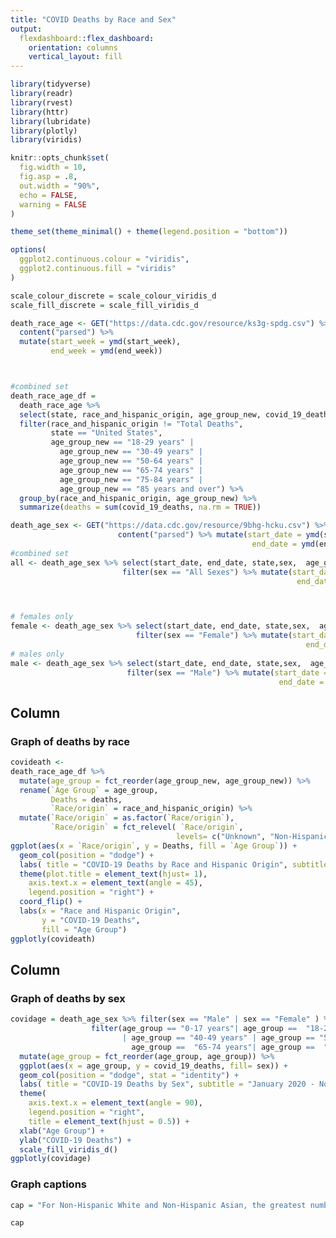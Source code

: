 ```yaml
---
title: "COVID Deaths by Race and Sex"
output: 
  flexdashboard::flex_dashboard:
    orientation: columns
    vertical_layout: fill
---
```


```r
library(tidyverse)
library(readr)
library(rvest)
library(httr)
library(lubridate)
library(plotly)
library(viridis)

knitr::opts_chunk$set(
  fig.width = 10,
  fig.asp = .8,
  out.width = "90%", 
  echo = FALSE,
  warning = FALSE
)

theme_set(theme_minimal() + theme(legend.position = "bottom"))

options(
  ggplot2.continuous.colour = "viridis",
  ggplot2.continuous.fill = "viridis"
)

scale_colour_discrete = scale_colour_viridis_d
scale_fill_discrete = scale_fill_viridis_d
```

```r
death_race_age <- GET("https://data.cdc.gov/resource/ks3g-spdg.csv") %>% 
  content("parsed") %>%
  mutate(start_week = ymd(start_week),
         end_week = ymd(end_week))



#combined set
death_race_age_df = 
  death_race_age %>%
  select(state, race_and_hispanic_origin, age_group_new, covid_19_deaths) %>% 
  filter(race_and_hispanic_origin != "Total Deaths",
         state == "United States",
         age_group_new == "18-29 years" |
           age_group_new == "30-49 years" |
           age_group_new == "50-64 years" | 
           age_group_new == "65-74 years" | 
           age_group_new == "75-84 years" | 
           age_group_new == "85 years and over") %>% 
  group_by(race_and_hispanic_origin, age_group_new) %>% 
  summarize(deaths = sum(covid_19_deaths, na.rm = TRUE))

death_age_sex <- GET("https://data.cdc.gov/resource/9bhg-hcku.csv") %>% 
                        content("parsed") %>% mutate(start_date = ymd(start_date), 
                                                      end_date = ymd(end_date))
#combined set
all <- death_age_sex %>% select(start_date, end_date, state,sex,  age_group, covid_19_deaths) %>% 
                         filter(sex == "All Sexes") %>% mutate(start_date = ymd(start_date), 
                                                                end_date = ymd(end_date))



# females only
female <- death_age_sex %>% select(start_date, end_date, state,sex,  age_group, covid_19_deaths) %>% 
                            filter(sex == "Female") %>% mutate(start_date = ymd(start_date), 
                                                                  end_date = ymd(end_date))
# males only 
male <- death_age_sex %>% select(start_date, end_date, state,sex,  age_group, covid_19_deaths) %>% 
                          filter(sex == "Male") %>% mutate(start_date = ymd(start_date), 
                                                            end_date = ymd(end_date))
```

Column {data-width=550}
-----------------------------------------------------------------------

### Graph of deaths by race 

```r
covideath <- 
death_race_age_df %>% 
  mutate(age_group = fct_reorder(age_group_new, age_group_new)) %>% 
  rename(`Age Group` = age_group, 
         Deaths = deaths, 
         `Race/origin` = race_and_hispanic_origin) %>% 
  mutate(`Race/origin` = as.factor(`Race/origin`), 
         `Race/origin` = fct_relevel( `Race/origin`, 
                                     levels= c("Unknown", "Non-Hispanic Hative Hawaiian or Other Pacific Islander", "Non-Hispanic More than one race", "Non-Hispanic American Indian or Alaska Native","Non-Hispanic Asian","Non-Hispanic Black","Hispanic", "Non-Hispanic White"))) %>% 
ggplot(aes(x = `Race/origin`, y = Deaths, fill = `Age Group`)) + 
  geom_col(position = "dodge") + 
  labs( title = "COVID-19 Deaths by Race and Hispanic Origin", subtitle = "January 2020 - Novemember 13, 2021") +
  theme(plot.title = element_text(hjust= 1), 
    axis.text.x = element_text(angle = 45), 
    legend.position = "right") + 
  coord_flip() +
  labs(x = "Race and Hispanic Origin",
       y = "COVID-19 Deaths",
       fill = "Age Group")
ggplotly(covideath)
```

Column {data-width=450}
-----------------------------------------------------------------------

### Graph of deaths by sex 

```r
covidage = death_age_sex %>% filter(sex == "Male" | sex == "Female" ) %>% 
                  filter(age_group == "0-17 years"| age_group ==  "18-29 years" |age_group == "30-39 years" 
                         | age_group == "40-49 years" | age_group == "50-64 years"| 
                           age_group ==  "65-74 years"| age_group ==  "75-84 years" | age_group == "85 years and over") %>% 
  mutate(age_group = fct_reorder(age_group, age_group)) %>% 
  ggplot(aes(x = age_group, y = covid_19_deaths, fill= sex)) + 
  geom_col(position = "dodge", stat = "identity") + 
  labs( title = "COVID-19 Deaths by Sex", subtitle = "January 2020 - Novemember 13, 2021") +
  theme(
    axis.text.x = element_text(angle = 90), 
    legend.position = "right", 
    title = element_text(hjust = 0.5)) + 
  xlab("Age Group") + 
  ylab("COVID-19 Deaths") + 
  scale_fill_viridis_d()
ggplotly(covidage)
```

### Graph captions

```r
cap = "For Non-Hispanic White and Non-Hispanic Asian, the greatest number of people who died from COVID-19 were in the 85+ year age group. In other minority groups, including Hispanic, Non-Hispanic Black, and Non-Hispanic American Indian or Alaska Native, younger age groups had the highest number of COVID-19 deaths, 50-64 years, 65-74 years, and 50-64 years, respectively. These trends could reflect the health disparities that were exacerbated during the pandemic. For most of the age groups, there have been more COVID-19 deaths in males compared to females. In the oldest age group (85+ years), more women have died from COVID-19 than men. Studies have suggested that there is an association between COVID-19 outcomes and morbidity by sex. These gender differences could potentially be related to the incidence of COVID-19 comorbidities in men and women. Overall, COVID-19 mortality increases with age and there are sex differences in COVID-19 deaths."

cap
```

